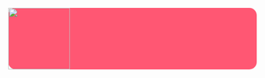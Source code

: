 <includeonly><div class="navi" style="background: #ff5773 !important; border-radius: 15px;">[[File:{{{file}}}|center|125px|link={{{link}}}|<nowiki> </nowiki>]]<span class="tooltiptext{{{text}}}">{{{text_label}}}</span></div></includeonly>